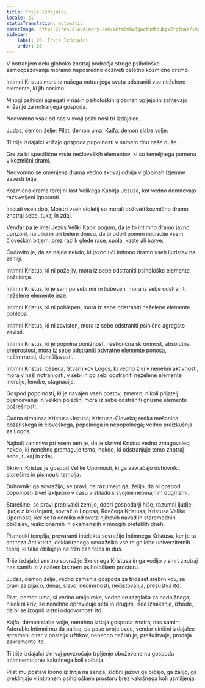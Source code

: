 ```yaml
---
title: Trije Izdajalci
locale: sl
statusTranslation: automatic
coverImage: https://res.cloudinary.com/xmfm6mhw3gwctndtcubgx2rptnae/image/upload/v1741354419/small_cover_la_gran_rebelion_28716e29d2.webp
sidebar:
    label: 26. Trije Izdajalci
    order: 26
---
```

V notranjem delu globoko znotraj področja stroge psihološke samoopazovanja moramo neposredno doživeti celotno kozmično dramo.

Intimni Kristus mora iz našega notranjega sveta odstraniti vse neželene elemente, ki jih nosimo.

Mnogi psihični agregati v naših psiholoških globinah vpijejo in zahtevajo križanje za notranjega gospoda.

Nedvomno vsak od nas v svoji psihi nosi tri izdajalce.

Judas, demon želje; Pilat, demon uma; Kajfa, demon slabe volje.

Ti trije izdajalci križajo gospoda popolnosti v samem dnu naše duše.

Gre za tri specifične vrste nečloveških elementov, ki so temeljnega pomena v kozmični drami.

Nedvomno se omenjena drama vedno skrivaj odvija v globinah izjemne zavesti bitja.

Kozmična drama torej ni last Velikega Kabirja Jezusa, kot vedno domnevajo razsvetljeni ignoranti.

Iniciati vseh dob, Mojstri vseh stoletij so morali doživeti kozmično dramo znotraj sebe, tukaj in zdaj.

Vendar pa je imel Jezus Veliki Kabir pogum, da je to intimno dramo javno uprizoril, na ulici in pri belem dnevu, da bi odprl pomen iniciacije vsem človeškim bitjem, brez razlik glede rase, spola, kaste ali barve.

Čudovito je, da se najde nekdo, ki javno uči intimno dramo vseh ljudstev na zemlji.

Intimni Kristus, ki ni poželjiv, mora iz sebe odstraniti psihološke elemente poželenja.

Intimni Kristus, ki je sam po sebi mir in ljubezen, mora iz sebe odstraniti neželene elemente jeze.

Intimni Kristus, ki ni pohlepen, mora iz sebe odstraniti neželene elemente pohlepa.

Intimni Kristus, ki ni zavisten, mora iz sebe odstraniti psihične agregate zavisti.

Intimni Kristus, ki je popolna ponižnost, neskončna skromnost, absolutna preprostost, mora iz sebe odstraniti odvratne elemente ponosa, nečimrnosti, domišljavosti.

Intimni Kristus, beseda, Stvarnikov Logos, ki vedno živi v nenehni aktivnosti, mora v naši notranjosti, v sebi in po sebi odstraniti neželene elemente inercije, lenobe, stagnacije.

Gospod popolnosti, ki je navajen vseh postov, zmeren, nikoli prijatelj pijančevanja in velikih pojedin, mora iz sebe odstraniti gnusne elemente požrešnosti.

Čudna simbioza Kristusa-Jezusa; Kristusa-Človeka; redka mešanica božanskega in človeškega, popolnega in nepopolnega; vedno preizkušnja za Logos.

Najbolj zanimivo pri vsem tem je, da je skrivni Kristus vedno zmagovalec; nekdo, ki nenehno premaguje temo; nekdo, ki odstranjuje temo znotraj sebe, tukaj in zdaj.

Skrivni Kristus je gospod Velike Upornosti, ki ga zavračajo duhovniki, starešine in pismouki templja.

Duhovniki ga sovražijo; se pravi, ne razumejo ga, želijo, da bi gospod popolnosti živel izključno v času v skladu s svojimi neomajnim dogmami.

Starešine, se pravi prebivalci zemlje, dobri gospodarji hiše, razumni ljudje, ljudje z izkušnjami, sovražijo Logosa, Rdečega Kristusa, Kristusa Velike Upornosti, ker se ta odmika od sveta njihovih navad in staromodnih običajev, reakcionarnih in okamenelih v mnogih preteklih dneh.

Pismouki templja, prevaranti intelekta sovražijo Intimnega Kristusa, ker je ta antiteza Antikrista, deklariranega sovražnika vse te gnilobe univerzitetnih teorij, ki tako obilujejo na tržnicah teles in duš.

Trije izdajalci smrtno sovražijo Skrivnega Kristusa in ga vodijo v smrt znotraj nas samih in v našem lastnem psihološkem prostoru.

Judas, demon želje, vedno zamenja gospoda za trideset srebrnikov, se pravi za pijačo, denar, slavo, nečimrnosti, nečistovanja, prešuštva itd.

Pilat, demon uma, si vedno umije roke, vedno se razglaša za nedolžnega, nikoli ni kriv, se nenehno opravičuje sebi in drugim, išče izmikanja, izhode, da bi se izognil lastni odgovornosti itd.

Kajfa, demon slabe volje, nenehno izdaja gospoda znotraj nas samih; Adorable Intimni mu da palico, da pase svoje ovce, vendar cinični izdajalec spremeni oltar v posteljo užitkov, nenehno nečistuje, prešuštvuje, prodaja zakramente itd.

Ti trije izdajalci skrivaj povzročajo trpljenje oboževanemu gospodu Intimnemu brez kakršnega koli sočutja.

Pilat mu postavi krono iz trnja na senca, zlobni jazovi ga bičajo, ga žalijo, ga preklinjajo v intimnem psihološkem prostoru brez kakršnega koli usmiljenja.

